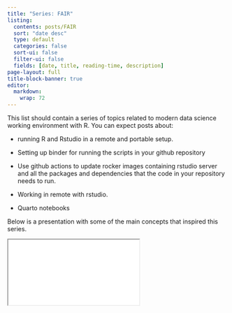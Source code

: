 ```yaml
---
title: "Series: FAIR"
listing:
  contents: posts/FAIR
  sort: "date desc"
  type: default
  categories: false
  sort-ui: false
  filter-ui: false
  fields: [date, title, reading-time, description]
page-layout: full
title-block-banner: true
editor: 
  markdown: 
    wrap: 72
---
```


This list should contain a series of topics related to modern data
science working environment with R. You can expect posts about:

-    running R and Rstudio in a remote and portable setup.

-    Setting up binder for running the scripts in your github repository

-   Use github actions to update rocker images containing rstudio server
    and all the packages and dependencies that the code in your
    repository needs to run.

-   Working in remote with rstudio.

-    Quarto notebooks

Below is a presentation with some of the main concepts that inspired this series. 

<div>

```{=html}
<iframe class="slide-deck" src="press.html"></iframe>
```

</div>
